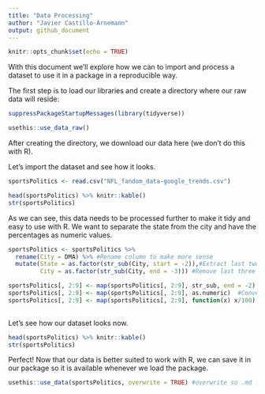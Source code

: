 ```yaml
---
title: "Data Processing"
author: "Javier Castillo-Arnemann"
output: github_document
---
```


```r
knitr::opts_chunk$set(echo = TRUE)
```

With this document we'll explore how we can to import and process a dataset to use it in a package in a reproducible way. 

The first step is to load our libraries and create a directory where our raw data will reside:

```r
suppressPackageStartupMessages(library(tidyverse))

usethis::use_data_raw()
```

After creating the directory, we download our data here (we don't do this with R).

Let's import the dataset and see how it looks.

```r
sportsPolitics <- read.csv("NFL_fandom_data-google_trends.csv")

head(sportsPolitics) %>% knitr::kable()
str(sportsPolitics)
```

As we can see, this data needs to be processed further to make it tidy and easy to use with R. We want to separate the state from the city and have the percentages as numeric values.

```r
sportsPolitics <- sportsPolitics %>%
  rename(City = DMA) %>% #Rename column to make more sense
  mutate(State = as.factor(str_sub(City, start = -2)),#Extract last two characters in string (state)
         City = as.factor(str_sub(City, end = -3))) #Remove last three charaters from city (State and space)

sportsPolitics[, 2:9] <- map(sportsPolitics[, 2:9], str_sub, end = -2) #Remove percentage signs
sportsPolitics[, 2:9] <- map(sportsPolitics[, 2:9], as.numeric)  #Convert to numeric elements
sportsPolitics[, 2:9] <- map(sportsPolitics[, 2:9], function(x) x/100) #Divide by 100
          
```

Let's see how our dataset looks now.

```r
head(sportsPolitics) %>% knitr::kable()
str(sportsPolitics)
```

Perfect! Now that our data is better suited to work with R, we can save it in our package so it is available whenever we load the package.

```r
usethis::use_data(sportsPolitics, overwrite = TRUE) #overwrite so .md file can be generated, will throw an error otherwise
```


